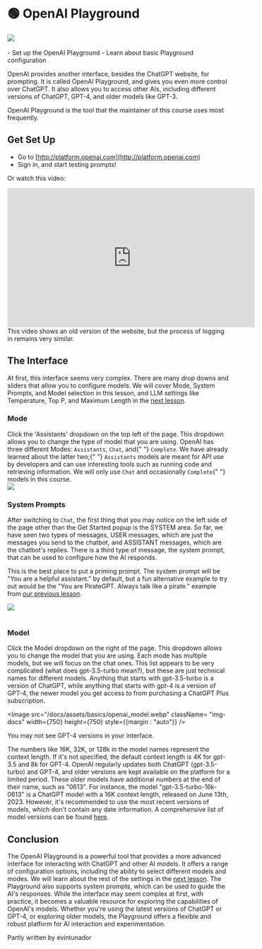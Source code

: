 
# 🟢 OpenAI Playground

<div style={{ textAlign: "center" }}>
  <Image
    src="/docs/assets/basics/openai_playground.webp"
    className="img-docs"
    width={2700}
    height={1342}
    style={{ width: "80%", margin: "auto" }}
  />
</div>
<br />

<Takeaways>
  - Set up the OpenAI Playground - Learn about basic Playground configuration
</Takeaways>

OpenAI provides another interface, besides the ChatGPT website, for prompting. It is called OpenAI Playground, and gives you even more control over ChatGPT. It also allows you to access other AIs, including different versions of ChatGPT, GPT-4, and older models like GPT-3.

<Note>
  OpenAI Playground is the tool that the maintainer of this course uses most
  frequently.
</Note>

## Get Set Up

- Go to [http://platform.openai.com](http://platform.openai.com)
- Sign in, and start testing prompts!

Or watch this video:

<iframe
  width="560"
  height="315"
  className="w-fit lg:w-[560px]"
  src="https://www.youtube.com/embed/6OD14rpokRw"
  title="YouTube video player"
  frameBorder="0"
  allow="accelerometer; autoplay; clipboard-write; encrypted-media; gyroscope; picture-in-picture; web-share"
  allowFullScreen
></iframe>

<Note>
  This video shows an old version of the website, but the process of logging in
  remains very similar.
</Note>

## The Interface

At first, this interface seems very complex. There are many drop downs and sliders that allow you to configure models. We will cover Mode, System Prompts, and Model selection in this lesson, and LLM settings like Temperature, Top P, and Maximum Length in the [next lesson](https://learnprompting.org/docs/basics/configuration_hyperparameters).

### Mode

<div className="flex flex-col sm:flex-row justify-between">
  <div>
    Click the 'Assistants' dropdown on the top left of the page. This dropdown
    allows you to change the type of model that you are using. OpenAI has three
    different Modes: <code>Assistants</code>, <code>Chat</code>, and{" "}
    <code>Complete</code>. We have already learned about the latter two;{" "}
    <code>Assistants</code> models are meant for API use by developers and can
    use interesting tools such as running code and retrieving information. We
    will only use <code>Chat</code> and occasionally <code>Complete</code>{" "}
    models in this course.
  </div>

  <div className="mt-4 sm:mt-0 sm:ml-auto">
    <Image
      src="/docs/assets/basics/openai_mode.webp"
      className="img-docs"
      width={750}
      height={750}
      style={{ margin: "auto" }}
    />
  </div>
</div>

### System Prompts

After switching to <code>Chat</code>, the first thing that you may notice on the left side of the page other than the Get Started popup is the SYSTEM area. So far, we have seen two types of messages, USER messages, which are just the messages you send to the chatbot, and ASSISTANT messages, which are the chatbot's replies. There is a third type of message, the system prompt, that can be used to configure how the AI responds.

This is the best place to put a priming prompt. The system prompt will be "You are a helpful assistant." by default, but a fun alternative example to try out would be the "You are PirateGPT. Always talk like a pirate." example from [our previous lesson](https://learnprompting.org/docs/basics/priming_prompt).

<div style={{ textAlign: "center" }}>
  <Image
    src="/docs/assets/basics/openai_system_prompt.webp"
    className="img-docs"
    width={2442}
    height={1438}
    style={{ width: "80%", margin: "auto" }}
  />
</div>
<br />

### Model

<div className="flex flex-col sm:flex-row justify-between">
  
<div>
    Click the Model dropdown on the right of the page. This dropdown allows you to change the model that you are using. Each mode has multiple models, but we will focus on the chat ones. This list appears to be very complicated (what does gpt-3.5-turbo mean?), but these are just technical names for different models. Anything that starts with gpt-3.5-turbo is a version of ChatGPT, while anything that starts with gpt-4 is a version of GPT-4, the newer model you get access to from purchasing a ChatGPT Plus subscription.

</div>
  
<div className="mt-4 sm:mt-0 sm:ml-auto">
    
<Image src="/docs/assets/basics/openai_model.webp" className= "img-docs" width={750} height={750} style={{margin : "auto"}} />
  
</div>
</div>

<Note>You may not see GPT-4 versions in your interface.</Note>

The numbers like 16K, 32K, or 128k in the model names represent the context length. If it's not specified, the default context length is 4K for gpt-3.5 and 8k for GPT-4. OpenAI regularly updates both ChatGPT (gpt-3.5-turbo) and GPT-4, and older versions are kept available on the platform for a limited period. These older models have additional numbers at the end of their name, such as "0613". For instance, the model "gpt-3.5-turbo-16k-0613" is a ChatGPT model with a 16K context length, released on June 13th, 2023. However, it's recommended to use the most recent versions of models, which don't contain any date information. A comprehensive list of model versions can be found [here](https://platform.openai.com/docs/models/gpt-4).

## Conclusion

The OpenAI Playground is a powerful tool that provides a more advanced interface for interacting with ChatGPT and other AI models. It offers a range of configuration options, including the ability to select different models and modes. We will learn about the rest of the settings in the [next lesson](https://learnprompting.org/docs/basics/configuration_hyperparameters). The Playground also supports system prompts, which can be used to guide the AI's responses. While the interface may seem complex at first, with practice, it becomes a valuable resource for exploring the capabilities of OpenAI's models. Whether you're using the latest versions of ChatGPT or GPT-4, or exploring older models, the Playground offers a flexible and robust platform for AI interaction and experimentation.

Partly written by evintunador
